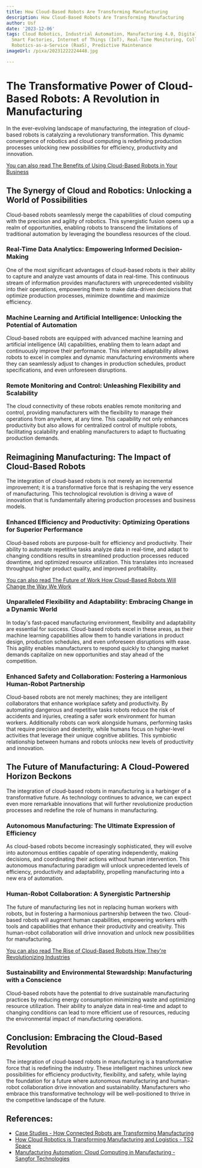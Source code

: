 ```yaml
---
title: How Cloud-Based Robots Are Transforming Manufacturing
description: How Cloud-Based Robots Are Transforming Manufacturing
author: Usf
date: '2023-12-06'
tags: Cloud Robotics, Industrial Automation, Manufacturing 4.0, Digital Transformation,
  Smart Factories, Internet of Things (IoT), Real-Time Monitoring, Collaborative Robots,
  Robotics-as-a-Service (RaaS), Predictive Maintenance
imageUrl: /pixa/20231222224448.jpg

---
```

#  The Transformative Power of Cloud-Based Robots: A Revolution in Manufacturing

In  the ever-evolving landscape of manufacturing, the  integration of cloud-based robots is  catalyzing a  revolutionary transformation.  This dynamic convergence of robotics  and cloud computing is redefining production processes unlocking new possibilities for efficiency, productivity  and innovation.

[You can also read The Benefits of Using Cloud-Based Robots in Your Business](The%20Benefits%20of%20Using%20Cloud-Based%20Robots%20in%20Your%20Business)


## The Synergy of Cloud and Robotics: Unlocking  a World of Possibilities

Cloud-based robots seamlessly  merge the  capabilities of cloud computing with the precision and agility of robotics. This synergistic fusion opens up a realm  of opportunities, enabling robots to transcend the limitations of traditional automation by  leveraging the boundless resources of the cloud.

###  Real-Time Data Analytics: Empowering Informed Decision-Making

One of the most significant advantages of cloud-based robots is their ability to capture and  analyze vast amounts of data in real-time. This continuous stream  of  information provides manufacturers with unprecedented  visibility into their operations, empowering them to make  data-driven decisions that optimize production processes, minimize downtime and maximize efficiency.

### Machine Learning and Artificial Intelligence:  Unlocking the Potential of Automation

Cloud-based robots are  equipped with advanced machine learning and artificial intelligence (AI) capabilities, enabling them  to learn adapt and continuously improve their performance. This inherent adaptability allows robots to  excel in complex and dynamic manufacturing environments  where they can seamlessly adjust to changes in production schedules, product specifications,  and even unforeseen disruptions.

### Remote Monitoring and Control: Unleashing Flexibility and Scalability

The cloud connectivity of these robots enables remote monitoring and control, providing manufacturers  with the flexibility to manage their operations from  anywhere, at any time. This capability not only enhances productivity but also allows for centralized control of multiple robots, facilitating scalability and  enabling manufacturers to  adapt  to fluctuating production demands.

## Reimagining Manufacturing: The Impact  of Cloud-Based Robots

The  integration of cloud-based robots is not merely  an incremental improvement; it is a transformative force that is reshaping the very essence of manufacturing. This technological revolution is driving a wave of  innovation  that  is fundamentally altering production processes and business models.

### Enhanced Efficiency and Productivity: Optimizing Operations  for Superior Performance

Cloud-based robots are purpose-built for efficiency and productivity. Their ability  to automate repetitive tasks analyze  data in real-time, and adapt to  changing conditions results in streamlined production processes reduced downtime, and  optimized resource utilization. This translates into increased throughput higher product  quality, and improved profitability.

[You  can also read  The  Future of Work How Cloud-Based Robots Will Change the Way We Work](The%20Future%20of%20Work%20How%20Cloud-Based%20Robots%20Will%20Change%20the%20Way%20We%20Work)


### Unparalleled Flexibility and Adaptability: Embracing Change in a Dynamic World

In today's fast-paced  manufacturing  environment, flexibility and adaptability are essential for success. Cloud-based robots excel in these areas, as their machine learning capabilities allow them to handle variations  in product design, production schedules, and even unforeseen disruptions with  ease. This  agility enables manufacturers to respond quickly to  changing market demands capitalize on new  opportunities and stay ahead of the competition.

### Enhanced Safety and Collaboration: Fostering  a Harmonious Human-Robot Partnership

Cloud-based robots are not merely  machines; they are  intelligent  collaborators that enhance workplace safety and  productivity. By automating dangerous and repetitive tasks  robots reduce the risk of accidents and  injuries, creating a safer work environment for human workers. Additionally robots can work alongside humans, performing tasks that  require precision  and dexterity, while humans focus on higher-level activities that leverage their unique cognitive  abilities. This symbiotic relationship between humans and robots unlocks new levels of productivity and innovation.

## The Future of Manufacturing: A Cloud-Powered Horizon Beckons

The integration of cloud-based robots in manufacturing is a harbinger of a  transformative future. As technology continues to advance, we can expect even more remarkable innovations that will further revolutionize production processes and redefine the role of humans in  manufacturing.

### Autonomous Manufacturing: The Ultimate Expression  of Efficiency

As cloud-based robots become increasingly sophisticated,  they will evolve into autonomous entities capable of operating independently,  making decisions, and coordinating their actions without  human intervention. This autonomous manufacturing paradigm  will unlock unprecedented levels of efficiency, productivity and adaptability, propelling manufacturing into a new era of automation.

### Human-Robot Collaboration: A Synergistic  Partnership

The future of manufacturing lies not in replacing human workers with robots, but  in fostering a harmonious partnership between the two. Cloud-based robots will augment human capabilities, empowering workers with tools and capabilities that  enhance their productivity and creativity. This human-robot  collaboration will drive innovation and unlock new possibilities for manufacturing.

[You can also read The  Rise of Cloud-Based Robots How They're Revolutionizing Industries](The%20Rise%20of%20Cloud-Based%20Robots%20How%20They%27re%20Revolutionizing%20Industries)


### Sustainability and Environmental Stewardship: Manufacturing with a Conscience

Cloud-based robots have the potential to  drive  sustainable manufacturing practices by reducing energy consumption minimizing waste and optimizing resource utilization. Their ability to analyze data in  real-time and adapt to changing conditions can  lead to more efficient  use of  resources, reducing the environmental  impact of manufacturing operations.

##  Conclusion: Embracing the Cloud-Based Revolution

The integration of  cloud-based robots in manufacturing is a transformative force that is redefining the industry. These intelligent machines unlock new possibilities for efficiency productivity, flexibility, and safety, while laying the foundation for  a future where autonomous manufacturing and human-robot collaboration drive innovation and sustainability. Manufacturers who embrace this transformative technology will be well-positioned to thrive in the competitive landscape of the future.

## References:
- [Case Studies - How Connected Robots are Transforming Manufacturing](https://ifr.org/case-studies/how-robots-transforming-manufacturing)
- [How Cloud Robotics is Transforming Manufacturing and Logistics - TS2 Space](https://ts2.space/en/how-cloud-robotics-is-transforming-manufacturing-and-logistics/)
- [Manufacturing Automation: Cloud Computing in Manufacturing - Sangfor Technologies](https://www.sangfor.com/blog/cloud-and-infrastructure/manufacturing-automation-cloud-computing-in-manufacturing)
